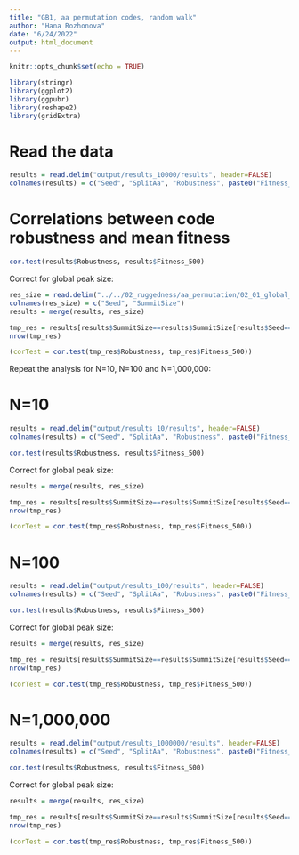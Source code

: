 ```yaml
---
title: "GB1, aa permutation codes, random walk"
author: "Hana Rozhonova"
date: "6/24/2022"
output: html_document
---
```


```r
knitr::opts_chunk$set(echo = TRUE)
```

```r
library(stringr)
library(ggplot2)
library(ggpubr)
library(reshape2)
library(gridExtra)
```

# Read the data
```r
results = read.delim("output/results_10000/results", header=FALSE)
colnames(results) = c("Seed", "SplitAa", "Robustness", paste0("Fitness_", seq(0,990,by=10)))
```

# Correlations between code robustness and mean fitness
```r
cor.test(results$Robustness, results$Fitness_500)
```

Correct for global peak size:
```r
res_size = read.delim("../../02_ruggedness/aa_permutation/02_01_global_peak_size/results_globalPeakSize_aaPerm", header=FALSE)
colnames(res_size) = c("Seed", "SummitSize")
results = merge(results, res_size)

tmp_res = results[results$SummitSize==results$SummitSize[results$Seed==0] & !results$SplitAa %in% c("W", "L", "A"),]
nrow(tmp_res)

(corTest = cor.test(tmp_res$Robustness, tmp_res$Fitness_500))
```

Repeat the analysis for N=10, N=100 and N=1,000,000:

# N=10
```r
results = read.delim("output/results_10/results", header=FALSE)
colnames(results) = c("Seed", "SplitAa", "Robustness", paste0("Fitness_", seq(0,990,by=10)))

cor.test(results$Robustness, results$Fitness_500)
```

Correct for global peak size:
```r
results = merge(results, res_size)

tmp_res = results[results$SummitSize==results$SummitSize[results$Seed==0] & !results$SplitAa %in% c("W", "L", "A"),]
nrow(tmp_res)

(corTest = cor.test(tmp_res$Robustness, tmp_res$Fitness_500))
```

# N=100
```r
results = read.delim("output/results_100/results", header=FALSE)
colnames(results) = c("Seed", "SplitAa", "Robustness", paste0("Fitness_", seq(0,990,by=10)))

cor.test(results$Robustness, results$Fitness_500)
```

Correct for global peak size:
```r
results = merge(results, res_size)

tmp_res = results[results$SummitSize==results$SummitSize[results$Seed==0] & !results$SplitAa %in% c("W", "L", "A"),]
nrow(tmp_res)

(corTest = cor.test(tmp_res$Robustness, tmp_res$Fitness_500))
```

# N=1,000,000
```r
results = read.delim("output/results_1000000/results", header=FALSE)
colnames(results) = c("Seed", "SplitAa", "Robustness", paste0("Fitness_", seq(0,990,by=10)))

cor.test(results$Robustness, results$Fitness_500)
```

Correct for global peak size:
```r
results = merge(results, res_size)

tmp_res = results[results$SummitSize==results$SummitSize[results$Seed==0] & !results$SplitAa %in% c("W", "L", "A"),]
nrow(tmp_res)

(corTest = cor.test(tmp_res$Robustness, tmp_res$Fitness_500))
```